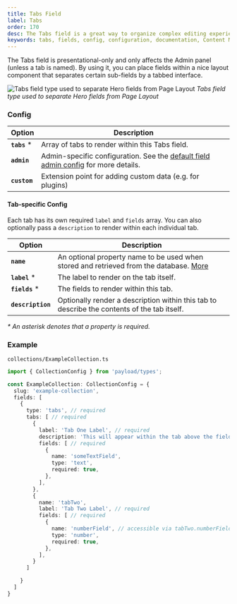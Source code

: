 ```yaml
---
title: Tabs Field
label: Tabs
order: 170
desc: The Tabs field is a great way to organize complex editing experiences into specific tab-based areas.
keywords: tabs, fields, config, configuration, documentation, Content Management System, cms, headless, javascript, node, react, express
---
```


<Banner >
  The Tabs field is presentational-only and only affects the Admin panel (unless a tab is named). By using it, you can place fields within a nice layout component that separates certain sub-fields by a tabbed interface.
</Banner>

![Tabs field type used to separate Hero fields from Page Layout](https://payloadcms.com/images/docs/fields/tabs/tabs.jpg)
*Tabs field type used to separate Hero fields from Page Layout*

### Config

| Option           | Description |
| ---------------- | ----------- |
| **`tabs`** *     | Array of tabs to render within this Tabs field. |
| **`admin`**      | Admin-specific configuration. See the [default field admin config](/docs/fields/overview#admin-config) for more details. |
| **`custom`**     | Extension point for adding custom data (e.g. for plugins) |

#### Tab-specific Config

Each tab has its own required `label` and `fields` array. You can also optionally pass a `description` to render within each individual tab.

| Option            | Description |
| ----------------- | ----------- |
| **`name`**        | An optional property name to be used when stored and retrieved from the database. [More](/docs/fields/overview#field-names) |
| **`label`** *     | The label to render on the tab itself. |
| **`fields`** *    | The fields to render within this tab. |
| **`description`** | Optionally render a description within this tab to describe the contents of the tab itself. |

*\* An asterisk denotes that a property is required.*

### Example

`collections/ExampleCollection.ts`
```ts
import { CollectionConfig } from 'payload/types';

const ExampleCollection: CollectionConfig = {
  slug: 'example-collection',
  fields: [
    {
      type: 'tabs', // required
      tabs: [ // required
        {
          label: 'Tab One Label', // required
          description: 'This will appear within the tab above the fields.',
          fields: [ // required
            {
              name: 'someTextField',
              type: 'text',
              required: true,
            },
          ],
        },
        {
          name: 'tabTwo',
          label: 'Tab Two Label', // required
          fields: [ // required
            {
              name: 'numberField', // accessible via tabTwo.numberField
              type: 'number',
              required: true,
            },
          ],
        }
      ]

    }
  ]
}
```

